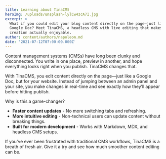 ```yaml
---
title: Learning about TinaCMS
heroImg: /uploads/unsplash-lylCw4zcA7I.jpg
excerpt: >
  What if you could edit your blog content directly on the page—just like a
  Google Doc? Meet TinaCMS, a headless CMS with live editing that makes content
  creation actually enjoyable.
author: content/authors/napoleon.md
date: '2021-07-12T07:00:00.000Z'
---
```



Content management systems (CMSs) have long been clunky and disconnected. You write in one place, preview in another, and hope everything looks right when you publish. TinaCMS changes that.

With TinaCMS, you edit content directly on the page—just like a Google Doc, but for your website. Instead of jumping between an admin panel and your site, you make changes in real-time and see exactly how they’ll appear before hitting publish.

Why is this a game-changer?

- **Faster content updates** - No more switching tabs and refreshing.
- **More intuitive editing** - Non-technical users can update content without breaking things.
- **Built for modern development** - Works with Markdown, MDX, and headless CMS setups.

If you've ever been frustrated with traditional CMS workflows, TinaCMS is a breath of fresh air. Give it a try and see how much smoother content editing can be.
